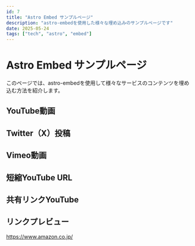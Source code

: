 ```yaml
---  
id: 7  
title: "Astro Embed サンプルページ"  
description: "astro-embedを使用した様々な埋め込みのサンプルページです"  
date: 2025-05-24  
tags: ["tech", "astro", "embed"]  
---
```



# Astro Embed サンプルページ  

このページでは、astro-embedを使用して様々なサービスのコンテンツを埋め込む方法を紹介します。  

## YouTube動画  

<YouTube id="dQw4w9WgXcQ" playlabel="Play" />

## Twitter（X）投稿  

<Tweet id="https://x.com/kechiiin_/status/1926112141943136673" />

## Vimeo動画  

<Vimeo id="32001208" />

## 短縮YouTube URL  

<YouTube id="dQw4w9WgXcQ" playlabel="Play" />

## 共有リンクYouTube

<YouTube id="dQw4w9WgXcQ" playlabel="Play" />

## リンクプレビュー  

https://www.amazon.co.jp/
